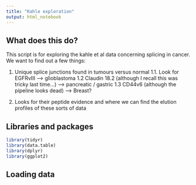 ```yaml
---
title: "Kahle exploration"
output: html_notebook
---
```


## What does this do?

This script is for exploring the kahle et al data concerning splicing in cancer. We want  to find out a few things:

1) Unique splice junctions found in tumours versus normal
 1.1. Look for EGFRvIII --> glioblastoma
 1.2 Claudin 18.2 (although I recall this was tricky last time...) --> pancreatic / gastric
 1.3 CD44v6 (although the pipeline looks dead) --> Breast?
 
2) Looks for their peptide evidence and where we can find the elution profiles of these sorts of data

## Libraries and packages


```r

library(tidyr)
library(data.table)
library(dplyr)
library(ggplot2)

```


## Loading data




